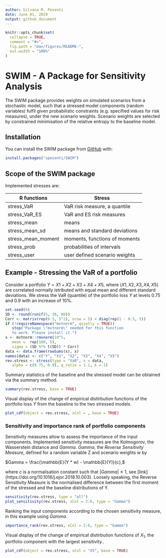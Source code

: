 ```yaml
---
author: Silvana M. Pesenti
date: June 01, 2019
output: github_document
---
```


<!-- README.md is generated from README.Rmd. Please edit that file -->

```r
knitr::opts_chunk$set(
  collapse = TRUE,
  comment = "#>",
  fig.path = "man/figures/README-",
  out.width = "100%"
)
```
# SWIM - A Package for Sensitivity Analysis

The SWIM package provides weights on simulated scenarios from a stochastic model, such that a stressed model components (random variables) fulfil given probabilistic constraints (e.g. specified values for risk measures), under the new scenario weights. Scenario weights are selected by constrained minimisation of the relative entropy to the baseline model.

## Installation

You can install the SWIM package from [GitHub](https://github.com/spesenti/SWIM) with:

``` r
install.packages("spesenti/SWIM")
```
## Scope of the SWIM package  
Implemented stresses are: 

R functions          | Stress
------------------- | -------------
stress_VaR          | VaR risk measure, a quantile
stress_VaR_ES       | VaR and ES risk measures
stress_mean         | means
stress_mean_sd      | means and standard deviations
stress_mean_moment  | moments, functions of moments
stress_prob         | probabilities of intervals
stress_user         | user defined scenario weights



## Example - Stressing the VaR of a portfolio

Consider a portfolio $Y = X1 + X2 + X3 + X4 + X5$, where $(X1, X2, X3, X4, X5)$ are correlated normally istributed with equal mean and different standard deviations.
We stress the VaR (quantile) of the portfolio loss $Y$ at levels 0.75 and 0.9 with an increase of $10\%$.

```r
set.seed(0)
SD <- round(runif(5, 30, 80))
Corr <- matrix(rep(0.5, 5^2), nrow = 5) + diag(rep(1 - 0.5, 5))
if (!requireNamespace("mvtnorm", quietly = TRUE))
   stop("Package \"mvtnorm\" needed for this function 
   to work. Please install it.")
x <- mvtnorm::rmvnorm(10^5, 
   mean =  rep(100, 5), 
   sigma = (SD %*% t(SD)) * Corr)
data <- data.frame(rowSums(x), x)
names(data) <- c("Y", "X1", "X2", "X3", "X4", "X5")
rev.stress <- stress(type = "VaR", x = data, 
   alpha = c(0.75, 0.9), q_ratio = 1.1, k = 1)
```

Summary statistics of the baseline and the stressed model can be obtained via the summary method.  

```r
summary(rev.stress, base = TRUE)
```

Visual display of the change of empirical distirbution functions of the portfolio loss $Y$ from the baseline to the two stressed models. 

```r
plot_cdf(object = rev.stress, xCol = , base = TRUE)
```


### Sensitivity and importance rank of portfolio components

Sensitivity measures allow to assess the importance of the input components. Implemented sensitivity measures are the Kolmogorov, the Wasserstein distance and $Gamma$. $Gamma$, the *Reverse Sensitivity Measure*, defined for a random variable Z and scenario weights w by

$Gamma = \frac{\mathbb{E}(Y * w) - \mathbb{E}(Y)}{c},$

where $c$ is a normalisation constant such that $|Gamma| \leq 1$, see [link]{https://doi.org/10.1016/j.ejor.2018.10.003}. Loosely speaking, the Reverse Sensitivity Measure is the normalised difference between the first moment of the stressed and the baseline distributions of Y.

```r
sensitivity(rev.stress, type = "all")
plot_sensitivity(rev.stress, xCol = 2:6, type = "Gamma") 
```

Ranking the input components according to the chosen sensitivity measure, in this example using $Gamma$.

```r
importance_rank(rev.stress, xCol = 2:6, type = "Gamma")
```

Visual display of the change of empirical distirbution functions of $X_1$, the portfolio component with the largest sensitivity.. 

```r
plot_cdf(object = rev.stress, xCol = "X5", base = TRUE)
```







